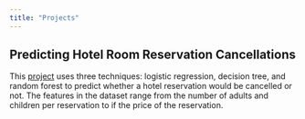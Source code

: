 ```yaml
---
title: "Projects"
---
```

## Predicting Hotel Room Reservation Cancellations

This [project](https://github.com/maryamakbar25/hotel-reservations/tree/main) uses three techniques: logistic regression, decision tree, and random forest to predict whether a hotel reservation would be cancelled or not. The features in the dataset range from the number of adults and children per reservation to if the price of the reservation.
